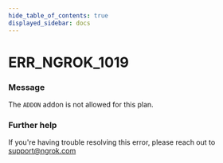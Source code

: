 ```yaml
---
hide_table_of_contents: true
displayed_sidebar: docs
---
```



# ERR_NGROK_1019

### Message
The `ADDON` addon is not allowed for this plan.

<ErrorDetails error='err_ngrok_1019' />


### Further help
If you're having trouble resolving this error, please reach out to [support@ngrok.com](mailto:support@ngrok.com?subject=Help%20with%20ERR_NGROK_1019)

